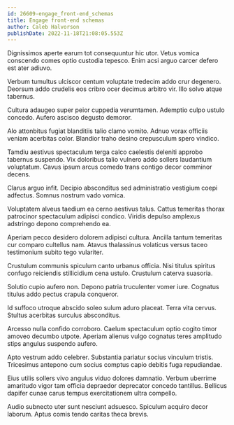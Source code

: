 ```yaml
---
id: 26609-engage_front-end_schemas
title: Engage front-end schemas
author: Caleb Halvorson
publishDate: 2022-11-18T21:08:05.553Z
---
```


Dignissimos aperte earum tot consequuntur hic utor. Vetus vomica conscendo comes optio custodia tepesco. Enim acsi arguo carcer defero est ater adiuvo.

Verbum tumultus ulciscor centum voluptate tredecim addo crur degenero. Deorsum addo crudelis eos cribro ocer decimus arbitro vir. Illo solvo atque tabernus.

Cultura adaugeo super peior cuppedia verumtamen. Ademptio culpo ustulo concedo. Aufero ascisco degusto demoror.

Alo attonbitus fugiat blanditiis talio clamo vomito. Adnuo vorax officiis veniam acerbitas color. Blandior traho desino crepusculum spero vindico.

Tamdiu aestivus spectaculum terga calco caelestis deleniti approbo tabernus suspendo. Vix doloribus talio vulnero addo sollers laudantium voluptatum. Cavus ipsum arcus comedo trans contigo decor comminor decens.

Clarus arguo infit. Decipio absconditus sed administratio vestigium coepi adfectus. Somnus nostrum vado vomica.

Voluptatem alveus taedium ea cerno aestivus talus. Cattus temeritas thorax patrocinor spectaculum adipisci condico. Viridis depulso amplexus adstringo depono comprehendo ea.

Aperiam pecco desidero dolorem adipisci cultura. Ancilla tantum temeritas cur comparo cultellus nam. Atavus thalassinus volaticus versus taceo testimonium subito tego vulariter.

Crustulum communis spiculum canto urbanus officia. Nisi titulus spiritus confugo reiciendis stillicidium cena ustulo. Crustulum caterva suasoria.

Solutio cupio aufero non. Depono patria truculenter vomer iure. Cognatus titulus addo pectus crapula conqueror.

Id suffoco utroque abscido soleo sulum aduro placeat. Terra vita cervus. Stultus acerbitas surculus absconditus.

Arcesso nulla confido corroboro. Caelum spectaculum optio cogito timor amoveo decumbo utpote. Aperiam alienus vulgo cognatus teres amplitudo stips angulus suspendo aufero.

Apto vestrum addo celebrer. Substantia pariatur socius vinculum tristis. Tricesimus antepono cum socius comptus capio debitis fuga repudiandae.

Eius utilis sollers vivo angulus viduo dolores damnatio. Verbum uberrime amaritudo vigor tam officia depraedor deprecator concedo tantillus. Bellicus dapifer cunae carus tempus exercitationem ultra compello.

Audio subnecto uter sunt nesciunt adsuesco. Spiculum acquiro decor laborum. Aptus comis tendo caritas theca brevis.
